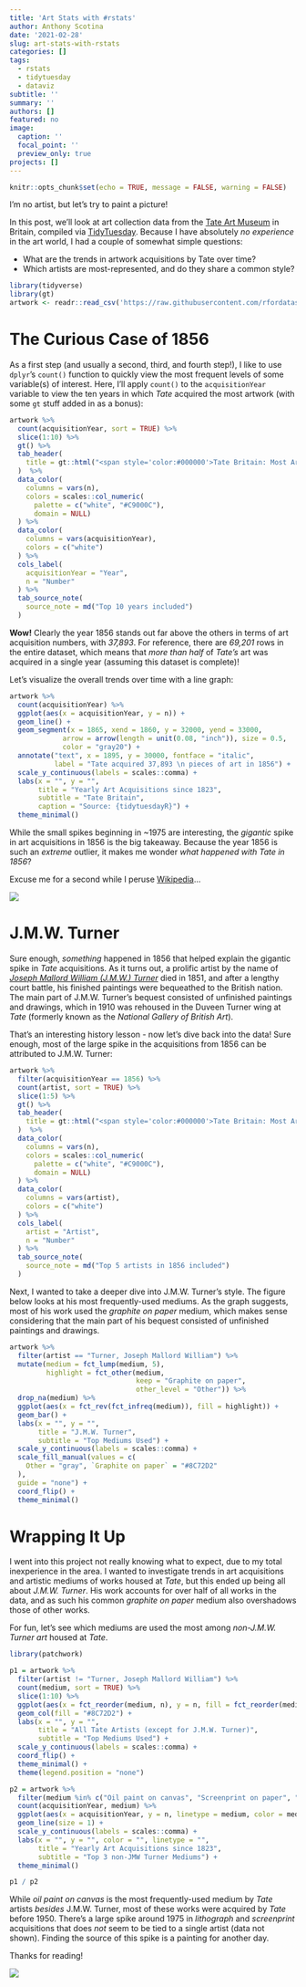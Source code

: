 ```yaml
---
title: 'Art Stats with #rstats'
author: Anthony Scotina
date: '2021-02-28'
slug: art-stats-with-rstats
categories: []
tags:
  - rstats
  - tidytuesday
  - dataviz
subtitle: ''
summary: ''
authors: []
featured: no
image:
  caption: ''
  focal_point: ''
  preview_only: true
projects: []
---
```


```r
knitr::opts_chunk$set(echo = TRUE, message = FALSE, warning = FALSE)
```

I'm no artist, but let's try to paint a picture!

In this post, we'll look at art collection data from the [Tate Art Museum](https://github.com/tategallery/collection) in Britain, compiled via [TidyTuesday](https://github.com/rfordatascience/tidytuesday/blob/master/data/2021/2021-01-12/readme.md). Because I have absolutely *no experience* in the art world, I had a couple of somewhat simple questions:

- What are the trends in artwork acquisitions by Tate over time?
- Which artists are most-represented, and do they share a common style?

```r
library(tidyverse)
library(gt)
artwork <- readr::read_csv('https://raw.githubusercontent.com/rfordatascience/tidytuesday/master/data/2021/2021-01-12/artwork.csv')
```

# The Curious Case of 1856 

As a first step (and usually a second, third, and fourth step!), I like to use `dplyr`'s `count()` function to quickly view the most frequent levels of some variable(s) of interest. Here, I'll apply `count()` to the `acquisitionYear` variable to view the ten years in which *Tate* acquired the most artwork (with some `gt` stuff added in as a bonus):

```r
artwork %>%
  count(acquisitionYear, sort = TRUE) %>%
  slice(1:10) %>%
  gt() %>%
  tab_header(
    title = gt::html("<span style='color:#000000'>Tate Britain: Most Art Acqusitions (since 1823)</span>")
  )  %>%
  data_color(
    columns = vars(n),
    colors = scales::col_numeric(
      palette = c("white", "#C9000C"), 
      domain = NULL)
  ) %>%
  data_color(
    columns = vars(acquisitionYear),
    colors = c("white")
  ) %>%
  cols_label(
    acquisitionYear = "Year", 
    n = "Number"
  ) %>%
  tab_source_note(
    source_note = md("Top 10 years included")
  )
```

**Wow!** Clearly the year 1856 stands out far above the others in terms of art acquisition numbers, with *37,893*. For reference, there are *69,201* rows in the entire dataset, which means that *more than half* of *Tate's* art was acquired in a single year (assuming this dataset is complete)!

Let's visualize the overall trends over time with a line graph:

```r
artwork %>%
  count(acquisitionYear) %>%
  ggplot(aes(x = acquisitionYear, y = n)) + 
  geom_line() +
  geom_segment(x = 1865, xend = 1860, y = 32000, yend = 33000, 
             arrow = arrow(length = unit(0.08, "inch")), size = 0.5, 
             color = "gray20") + 
  annotate("text", x = 1895, y = 30000, fontface = "italic",
           label = "Tate acquired 37,893 \n pieces of art in 1856") +
  scale_y_continuous(labels = scales::comma) +
  labs(x = "", y = "", 
       title = "Yearly Art Acquisitions since 1823", 
       subtitle = "Tate Britain", 
       caption = "Source: {tidytuesdayR}") +
  theme_minimal()
```

While the small spikes beginning in ~1975 are interesting, the *gigantic* spike in art acquisitions in 1856 is the big takeaway. Because the year 1856 is such an *extreme* outlier, it makes me wonder *what happened with Tate in 1856*?

Excuse me for a second while I peruse [Wikipedia](https://en.wikipedia.org/wiki/Tate_Britain)...

![](https://i.ytimg.com/vi/U7CZcd-UYmU/maxresdefault.jpg)

# J.M.W. Turner

Sure enough, *something* happened in 1856 that helped explain the gigantic spike in *Tate* acquisitions. As it turns out, a prolific artist by the name of [*Joseph Mallord William (J.M.W.) Turner*](https://en.wikipedia.org/wiki/J._M._W._Turner#Legacy) died in 1851, and after a lengthy court battle, his finished paintings were bequeathed to the British nation. The main part of J.M.W. Turner's bequest consisted of unfinished paintings and drawings, which in 1910 was rehoused in the Duveen Turner wing at *Tate* (formerly known as the *National Gallery of British Art*). 

That's an interesting history lesson - now let's dive back into the data! Sure enough, most of the large spike in the acquisitions from 1856 can be attributed to J.M.W. Turner:

```r
artwork %>%
  filter(acquisitionYear == 1856) %>%
  count(artist, sort = TRUE) %>%
  slice(1:5) %>%
  gt() %>%
  tab_header(
    title = gt::html("<span style='color:#000000'>Tate Britain: Most Art Acqusitions in 1856 (per artist)</span>")
  )  %>%
  data_color(
    columns = vars(n),
    colors = scales::col_numeric(
      palette = c("white", "#C9000C"), 
      domain = NULL)
  ) %>%
  data_color(
    columns = vars(artist),
    colors = c("white")
  ) %>%
  cols_label(
    artist = "Artist", 
    n = "Number"
  ) %>%
  tab_source_note(
    source_note = md("Top 5 artists in 1856 included")
  )
```

Next, I wanted to take a deeper dive into J.M.W. Turner's style. The figure below looks at his most frequently-used mediums. As the graph suggests, most of his work used the *graphite on paper* medium, which makes sense considering that the main part of his bequest consisted of unfinished paintings and drawings. 

```r
artwork %>%
  filter(artist == "Turner, Joseph Mallord William") %>%
  mutate(medium = fct_lump(medium, 5), 
         highlight = fct_other(medium, 
                               keep = "Graphite on paper", 
                               other_level = "Other")) %>%
  drop_na(medium) %>%
  ggplot(aes(x = fct_rev(fct_infreq(medium)), fill = highlight)) + 
  geom_bar() + 
  labs(x = "", y = "", 
       title = "J.M.W. Turner", 
       subtitle = "Top Mediums Used") +
  scale_y_continuous(labels = scales::comma) +
  scale_fill_manual(values = c(
    Other = "gray", `Graphite on paper` = "#8C72D2"
  ), 
  guide = "none") +
  coord_flip() + 
  theme_minimal()
```

# Wrapping It Up

I went into this project not really knowing what to expect, due to my total inexperience in the area. I wanted to investigate trends in art acquisitions and artistic mediums of works housed at *Tate*, but this ended up being all about *J.M.W. Turner*. His work accounts for over half of all works in the data, and as such his common *graphite on paper* medium also overshadows those of other works. 

For fun, let's see which mediums are used the most among *non-J.M.W. Turner art* housed at *Tate*. 

```r
library(patchwork)

p1 = artwork %>%
  filter(artist != "Turner, Joseph Mallord William") %>%
  count(medium, sort = TRUE) %>%
  slice(1:10) %>%
  ggplot(aes(x = fct_reorder(medium, n), y = n, fill = fct_reorder(medium, n))) + 
  geom_col(fill = "#8C72D2") + 
  labs(x = "", y = "", 
       title = "All Tate Artists (except for J.M.W. Turner)", 
       subtitle = "Top Mediums Used") +
  scale_y_continuous(labels = scales::comma) +
  coord_flip() + 
  theme_minimal() + 
  theme(legend.position = "none")

p2 = artwork %>%
  filter(medium %in% c("Oil paint on canvas", "Screenprint on paper", "Lithograph on paper")) %>%
  count(acquisitionYear, medium) %>%
  ggplot(aes(x = acquisitionYear, y = n, linetype = medium, color = medium)) + 
  geom_line(size = 1) + 
  scale_y_continuous(labels = scales::comma) +
  labs(x = "", y = "", color = "", linetype = "",
       title = "Yearly Art Acquisitions since 1823", 
       subtitle = "Top 3 non-JMW Turner Mediums") +
  theme_minimal()

p1 / p2
```

While *oil paint on canvas* is the most frequently-used medium by *Tate* artists *besides* J.M.W. Turner, most of these works were acquired by *Tate* before 1950. There's a large spike around 1975 in *lithograph* and *screenprint* acquisitions that does *not* seem to be tied to a single artist (data not shown). Finding the source of this spike is a painting for another day.

Thanks for reading!

![](https://media.giphy.com/media/AbPNdmgk6TJK/giphy.gif)
